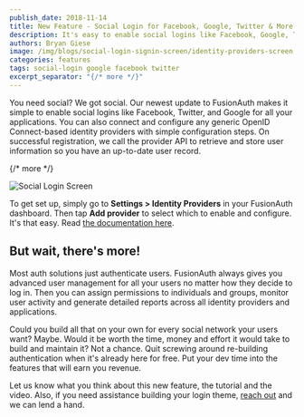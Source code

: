```yaml
---
publish_date: 2018-11-14 
title: New Feature - Social Login for Facebook, Google, Twitter & More
description: It's easy to enable social logins like Facebook, Google, Twitter and OpenID Connect with FusionAuth.
authors: Bryan Giese
image: /img/blogs/social-login-signin-screen/identity-providers-screen.png
categories: features
tags: social-login google facebook twitter
excerpt_separator: "{/* more */}"
---
```


You need social? We got social. Our newest update to FusionAuth makes it simple to enable social logins like Facebook, Twitter, and Google for all your applications. You can also connect and configure any generic OpenID Connect-based identity providers with simple configuration steps. On successful registration, we call the provider API to retrieve and store user information so you have an up-to-date user record.

{/* more */}

![Social Login Screen](/img/blogs/social-login-signin-screen/social-login-signin-screen.png)

To get set up, simply go to **Settings > Identity Providers** in your FusionAuth dashboard. Then tap **Add provider** to select which to enable and configure. It's that easy. Read [the documentation here](/docs/v1/tech/identity-providers/).

## But wait, there's more!

Most auth solutions just authenticate users. FusionAuth always gives you advanced user management for all your users no matter how they decide to log in. Then you can assign permissions to individuals and groups, monitor user activity and generate detailed reports across all identity providers and applications.

Could you build all that on your own for every social network your users want? Maybe. Would it be worth the time, money and effort it would take to build and maintain it? Not a chance. Quit screwing around re-building authentication when it's already here for free. Put your dev time into the features that will earn you revenue.

Let us know what you think about this new feature, the tutorial and the video. Also, if you need assistance building your login theme, [reach out](/contact) and we can lend a hand.
